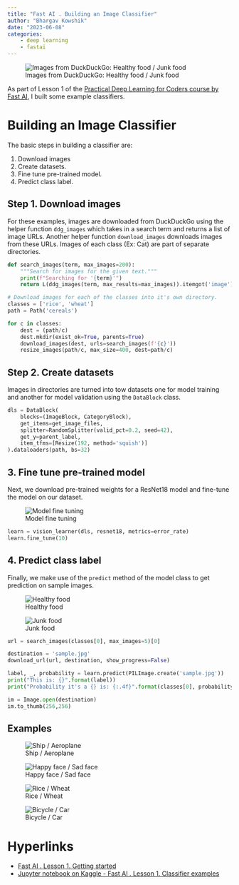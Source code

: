 ```yaml
---
title: "Fast AI . Building an Image Classifier"
author: "Bhargav Kowshik"
date: "2023-06-08"
categories:
    - deep learning
    - fastai
---
```


:::{.column-screen-inset}
![Images from DuckDuckGo: Healthy food / Junk food](/static/images/building-an-image-classifier/healthy-food-vs-junk-food-samples.png)
:::

As part of Lesson 1 of the [Practical Deep Learning for Coders course by Fast AI](https://course.fast.ai), I built some example classifiers.


# Building an Image Classifier

The basic steps in building a classifier are:

1. Download images
2. Create datasets.
3. Fine tune pre-trained model.
4. Predict class label.


## Step 1. Download images

For these examples, images are downloaded from DuckDuckGo using the helper function `ddg_images` which takes in a search term and returns a list of image URLs. Another helper function `download_images` downloads images from these URLs. Images of each class (Ex: Cat) are part of separate directories.

```python
def search_images(term, max_images=200):
    """Search for images for the given text."""
    print(f"Searching for '{term}'")
    return L(ddg_images(term, max_results=max_images)).itemgot('image')

# Download images for each of the classes into it's own directory.
classes = ['rice', 'wheat']
path = Path('cereals')

for c in classes:
    dest = (path/c)
    dest.mkdir(exist_ok=True, parents=True)
    download_images(dest, urls=search_images(f'{c}'))
    resize_images(path/c, max_size=400, dest=path/c)
```


## Step 2. Create datasets

Images in directories are turned into tow datasets one for model training and another for model validation using the `DataBlock` class.

```python
dls = DataBlock(
    blocks=(ImageBlock, CategoryBlock),
    get_items=get_image_files,
    splitter=RandomSplitter(valid_pct=0.2, seed=42),
    get_y=parent_label,
    item_tfms=[Resize(192, method='squish')]
).dataloaders(path, bs=32)
```

## 3. Fine tune pre-trained model

Next, we download pre-trained weights for a ResNet18 model and fine-tune the model on our dataset.

![Model fine tuning](/static/images/building-an-image-classifier/happy-face-vs-sad-face-performance.png)

```python
learn = vision_learner(dls, resnet18, metrics=error_rate)
learn.fine_tune(10)
```

## 4. Predict class label

Finally, we make use of the `predict` method of the model class to get prediction on sample images.

::: {layout-ncol=2}
![Healthy food](/static/images/building-an-image-classifier/healthy-food-prediction.png)

![Junk food](/static/images/building-an-image-classifier/junk-food-prediction.png)
:::

```python
url = search_images(classes[0], max_images=5)[0]

destination = 'sample.jpg'
download_url(url, destination, show_progress=False)

label, _, probability = learn.predict(PILImage.create('sample.jpg'))
print("This is: {}".format(label))
print("Probability it's a {} is: {:.4f}".format(classes[0], probability[0]))

im = Image.open(destination)
im.to_thumb(256,256)
```

## Examples

::: {layout-ncol=2}

![Ship / Aeroplane](/static/images/building-an-image-classifier/ship-vs-aeroplane-samples.png)

![Happy face / Sad face](/static/images/building-an-image-classifier/happy-face-vs-sad-face-samples.png)

![Rice / Wheat](/static/images/building-an-image-classifier/rice-vs-wheat-samples.png)

![Bicycle / Car](/static/images/building-an-image-classifier/bicycle-vs-car-samples.png)

:::


# Hyperlinks

- [Fast AI . Lesson 1. Getting started](https://course.fast.ai/Lessons/lesson1.html)
- [Jupyter notebook on Kaggle - Fast AI . Lesson 1. Classifier examples](https://www.kaggle.com/bkowshik/fast-ai-lesson-1-classifier-examples)
